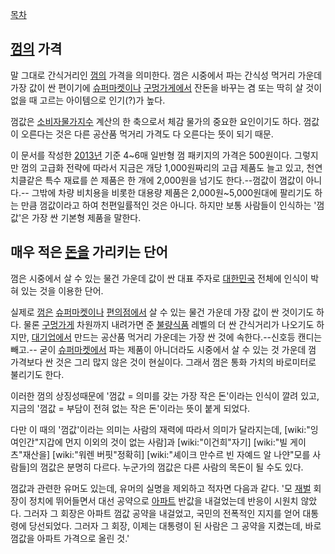 [[목차]]

== [[껌]]의 가격 ==
말 그대로 간식거리인 [[껌]]의 가격을 의미한다. 껌은 시중에서 파는 간식성 먹거리 가운데 가장 값이 싼 편이기에 [[슈퍼마켓]]이나 [[구멍가게]]에서 잔돈을 바꾸는 겸 또는 딱히 살 것이 없을 때 고르는 아이템으로 인기(?)가 높다.

껌값은 [[소비자물가지수]] 계산의 한 축으로서 체감 물가의 중요한 요인이기도 하다. 껌값이 오른다는 것은 다른 공산품 먹거리 가격도 다 오른다는 뜻이 되기 때문. 

이 문서를 작성한 [[2013년]] 기준 4~6매 일반형 껌 패키지의 가격은 500원이다. 그렇지만 껌의 고급화 전략에 따라서 지금은 개당 1,000원짜리의 고급 제품도 늘고 있고, 천연 치클같은 특수 재료를 쓴 제품은 한 개에 2,000원을 넘기도 한다.--껌값이 껌값이 아니다.-- 그밖에 차량 비치용을 비롯한 대용량 제품은 2,000원~5,000원대에 팔리기도 하는 만큼 껌값이라고 하여 천편일률적인 것은 아니다. 하지만 보통 사람들이 인식하는 '껌값'은 가장 싼 기본형 제품을 말한다.

== 매우 적은 [[돈]]을 가리키는 단어 ==
껌은 시중에서 살 수 있는 물건 가운데 값이 싼 대표 주자로 [[대한민국]] 전체에 인식이 박혀 있는 것을 이용한 단어.

실제로 [[껌]]은 [[슈퍼마켓]]이나 [[편의점]]에서 살 수 있는 물건 가운데 가장 값이 싼 것이기도 하다. 물론 [[구멍가게]] 차원까지 내려가면 준 [[불량식품]] 레벨의 더 싼 간식거리가 나오기도 하지만, [[대기업]]에서 만드는 공산품 먹거리 가운데는 가장 싼 것에 속한다.--신호등 캔디는 빼고.-- 굳이 [[슈퍼마켓]]에서 파는 제품이 아니더라도 시중에서 살 수 있는 것 가운데 껌 가격보다 싼 것은 그리 많지 않은 것이 현실이다. 그래서 껌은 통화 가치의 바로미터로 불리기도 한다.

이러한 껌의 상징성때문에 '껌값 = 의미를 갖는 가장 작은 돈'이라는 인식이 깔려 있고, 지금의 '껌값 = 부담이 전혀 없는 작은 돈'이라는 뜻이 붙게 되었다.

다만 이 때의 '껌값'이라는 의미는 사람의 재력에 따라서 의미가 달라지는데, [wiki:"잉여인간"지갑에 먼지 이외의 것이 없는 사람]과 [wiki:"이건희"자기] [wiki:"빌 게이츠"재산을] [wiki:"워렌 버핏"정확히] [wiki:"셰이크 만수르 빈 자예드 알 나얀"모를 사람들]의 껌값은 분명히 다르다. 누군가의 껌값은 다른 사람의 목돈이 될 수도 있다.

껌값과 관련한 유머도 있는데, 유머의 실명을 제외하고 적자면 다음과 같다. '모 [[재벌]] 회장이 정치에 뛰어들면서 대선 공약으로 [[아파트]] 반값을 내걸었는데 반응이 시원치 않았다. 그러자 그 회장은 아파트 껌값 공약을 내걸었고, 국민의 전폭적인 지지를 얻어 대통령에 당선되었다. 그러자 그 회장, 이제는 대통령이 된 사람은 그 공약을 지켰는데, 바로 껌값을 아파트 가격으로 올린 것.'
